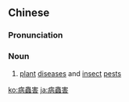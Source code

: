 {{also|病虫害}}
==Chinese==
{{zh-forms|s=病虫害|note=Combination of {{zh-l|病害}} and {{zh-l|蟲害}}.}}

===Pronunciation===
{{zh-pron
|m=bìngchónghài
|c=beng6 cung4 hoi6
|h=pfs=phiang-chhùng-hoi
|cat=n
}}

===Noun===
{{zh-noun}}

# [[plant]] [[disease]]s and [[insect]] [[pest]]s

{{zh-cat|Advanced}}

[[ko:病蟲害]]
[[ja:病蟲害]]